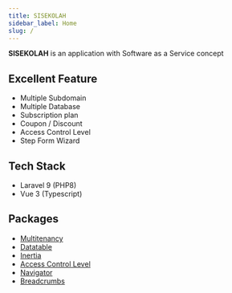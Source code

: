 ```yaml
---
title: SISEKOLAH
sidebar_label: Home
slug: /
---
```


**SISEKOLAH** is an application with Software as a Service concept

## Excellent Feature

- Multiple Subdomain
- Multiple Database
- Subscription plan
- Coupon / Discount
- Access Control Level
- Step Form Wizard

## Tech Stack

- Laravel 9 (PHP8)
- Vue 3 (Typescript)

## Packages

- [Multitenancy](https://spatie.be/docs/laravel-multitenancy/v3/introduction)
- [Datatable](https://github.com/rizkhal/inertable)
- [Inertia](https://inertiajs.com/)
- [Access Control Level](https://spatie.be/docs/laravel-permission/v5/introduction)
- [Navigator](https://github.com/nedwors/navigator)
- [Breadcrumbs](https://github.com/tabuna/breadcrumbs)
